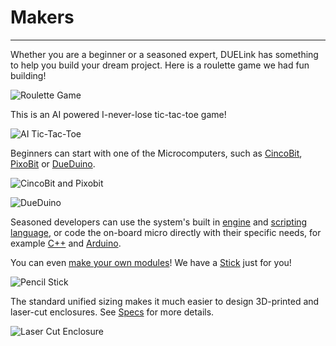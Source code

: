 # Makers

---

Whether you are a beginner or a seasoned expert, DUELink has something to help you build your dream project. Here is a roulette game we had fun building!

![Roulette Game](pathname:///img/roulette.png)

This is an AI powered I-never-lose tic-tac-toe game!

![AI Tic-Tac-Toe](pathname:///img/tic-tac-toe.png)

Beginners can start with one of the Microcomputers, such as [CincoBit](../catalog/microcomputer/cincobit), [PixoBit](../catalog/microcomputer/pixobit) or [DueDuino](../catalog/microcomputer/dueduino).

![CincoBit and Pixobit](pathname:///img/cincobit-pixobit.png)

![DueDuino](pathname:///img/dueduino.png)

Seasoned developers can use the system's built in [engine](../engine/interrupt) and [scripting language](../engine/scripting), or code the on-board micro directly with their specific needs, for example [C++](../language/cpp) and [Arduino](../hw/arduino). 

You can even [make your own modules](../catalog/third-party)! We have a [Stick](../catalog/microcomputer/stick) just for you!

![Pencil Stick](pathname:///img/pencil-stick.png)

The standard unified sizing makes it much easier to design 3D-printed and laser-cut enclosures. See [Specs](../specs) for more details.

![Laser Cut Enclosure](pathname:///img/laser-enclosure.png)
